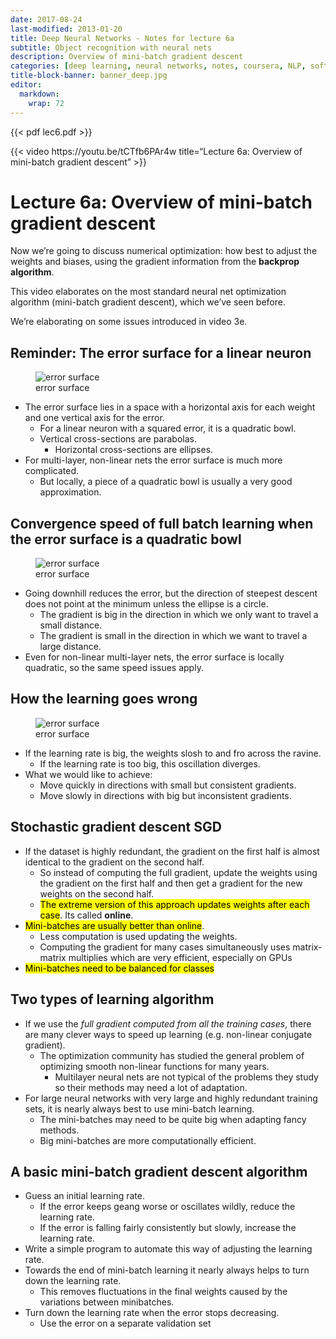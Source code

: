 ```yaml
---
date: 2017-08-24
last-modified: 2013-01-20
title: Deep Neural Networks - Notes for lecture 6a
subtitle: Object recognition with neural nets
description: Overview of mini-batch gradient descent 
categories: [deep learning, neural networks, notes, coursera, NLP, softmax] 
title-block-banner: banner_deep.jpg
editor: 
  markdown: 
    wrap: 72
---
```


::: column-margin
{{< pdf lec6.pdf >}}
:::

::: column-margin
{{< video https://youtu.be/tCTfb6PAr4w  title="Lecture 6a: Overview of mini-batch gradient descent" >}}
:::

# Lecture 6a: Overview of mini-batch gradient descent 

Now we're going to discuss numerical optimization: how best to adjust the weights and biases, using the gradient information from the **backprop algorithm**. 

This video elaborates on the most standard neural net optimization algorithm (mini-batch gradient descent), which we've seen before. 

We're elaborating on some issues introduced in video 3e. 

## Reminder: The error surface for a linear neuron 

::: column-margin
![error surface](error_surface_1.png)
:::


- The error surface lies in a space with a horizontal axis for each weight and one vertical axis for the error.  
  - For a linear neuron with a squared error, it is a quadratic bowl.
  - Vertical cross-sections are parabolas.
    - Horizontal cross-sections are ellipses.
- For multi-layer, non-linear nets the error surface is much more complicated. 
    - But locally, a piece of a quadratic bowl is usually a very good approximation. 

## Convergence speed of full batch learning when the error surface is a quadratic bowl 

::: column-margin
![error surface](error_surface_2.png)
:::

- Going downhill reduces the error, but the direction of steepest descent does not point at the minimum unless the ellipse is a circle. 
    - The gradient is big in the direction in which we only want to travel a small distance.  
    - The gradient is small in the direction in which we want to travel a large distance. 

- Even for non-linear multi-layer nets, the error surface is locally quadratic, so the same speed issues apply. 


## How the learning goes wrong 

::: column-margin
![error surface](error_surface_3.png)
:::

- If the learning rate is big, the weights slosh to and fro across the ravine.  
    - If the learning rate is too big, this oscillation diverges. 
- What we would like to achieve: 
    - Move quickly in directions with small but consistent gradients. 
    - Move slowly in directions with big but inconsistent gradients. 

## Stochastic gradient descent **SGD**

- If the dataset is highly redundant, the gradient on the first half is almost identical to the gradient on the second half.  
  - So instead of computing the full gradient, update the weights using the gradient on the first half and then get a gradient for the new weights on the second half. 
  - [The extreme version of this approach updates weights after each case]{.mark}. Its called **online**. 
- [Mini-batches are usually better than online]{.mark}. 
  - Less computation is used updating the weights. 
  - Computing the gradient for many cases simultaneously uses matrix-matrix multiplies which are very efficient, especially on GPUs
- [Mini-batches need to be balanced for classes]{.mark}


## Two types of learning algorithm 

- If we use the *full gradient computed from all the training cases*, there are many clever ways to speed up learning (e.g. non-linear conjugate gradient). 
  - The optimization community has studied the general problem of optimizing smooth non-linear functions for many years.
    - Multilayer neural nets are not typical of the problems they study so their methods may need a lot of adaptation. 
- For large neural networks with very large and highly redundant training sets, it is nearly always best to use mini-batch learning. 
  - The mini-batches may need to be quite big when adapting fancy methods. 
  - Big mini-batches are more computationally efficient.   

## A basic mini-batch gradient descent algorithm  

- Guess an initial learning rate. 
    - If the error keeps geang worse or oscillates wildly, reduce the learning rate. 
    - If the error is falling fairly consistently but slowly, increase the learning rate.  
- Write a simple program to automate this way of adjusting the learning rate. 
- Towards the end of mini-batch learning it nearly always helps to turn down the learning rate. 
    - This removes fluctuations in the final weights caused by the variations between minibatches.  
- Turn down the learning rate when the error stops decreasing.  
    - Use the error on a separate validation set 